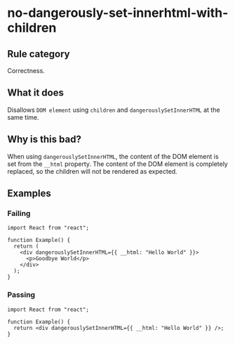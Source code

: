 # no-dangerously-set-innerhtml-with-children

## Rule category

Correctness.

## What it does

Disallows `DOM element` using `children` and `dangerouslySetInnerHTML` at the same time.

## Why is this bad?

When using `dangerouslySetInnerHTML`, the content of the DOM element is set from the `__html` property. The content of the DOM element is completely replaced, so the children will not be rendered as expected.

## Examples

### Failing

```tsx
import React from "react";

function Example() {
  return (
    <div dangerouslySetInnerHTML={{ __html: "Hello World" }}>
      <p>Goodbye World</p>
    </div>
  );
}
```

### Passing

```tsx
import React from "react";

function Example() {
  return <div dangerouslySetInnerHTML={{ __html: "Hello World" }} />;
}
```
